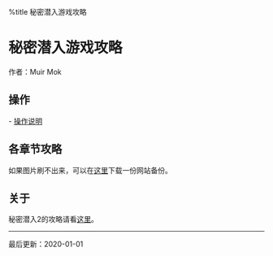 ﻿%title 秘密潜入游戏攻略

= 秘密潜入游戏攻略 =

作者：Muir Mok

{{images/title.png|游戏标题画面|style="width:396px; height:296px;"}}

== 操作 ==

- [[操作说明]]

== 各章节攻略 ==

如果图片刷不出来，可以在[[https://github.com/muirmok/igi/archive/master.zip|这里]]下载一份网站备份。

== 关于 ==

秘密潜入2的攻略请看[[../igi2/index|这里]]。

<hr>
最后更新：2020-01-01
